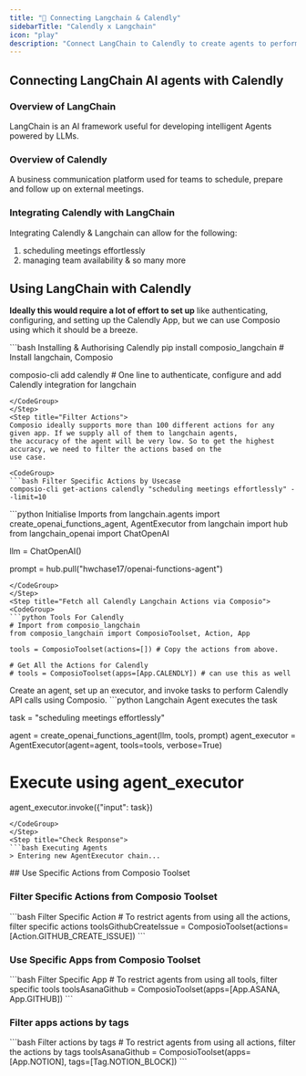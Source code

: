 ```yaml
---
title: "🚀 Connecting Langchain & Calendly"
sidebarTitle: "Calendly x Langchain"
icon: "play"
description: "Connect LangChain to Calendly to create agents to perform tasks using natural language"
---
```


## Connecting LangChain AI agents with Calendly

### Overview of LangChain

LangChain is an AI framework useful for developing intelligent Agents powered by LLMs.

### Overview of Calendly

A business communication platform used for teams to schedule, prepare and follow up on external meetings.

### Integrating Calendly with LangChain

Integrating Calendly & Langchain can allow for the following:

1. scheduling meetings effortlessly
2. managing team availability
& so many more

## Using LangChain with Calendly

<Steps>
<Step title="Setting Up the Environment">

**Ideally this would require a lot of effort to set up** like authenticating, configuring, and setting up the Calendly App, but we can use Composio using which it should be a breeze.

<CodeGroup>
```bash Installing & Authorising Calendly
pip install composio_langchain # Install langchain, Composio 

composio-cli add calendly # One line to authenticate, configure and add Calendly integration for langchain
```
</CodeGroup>
</Step>
<Step title="Filter Actions">
Composio ideally supports more than 100 different actions for any given app. If we supply all of them to langchain agents, 
the accuracy of the agent will be very low. So to get the highest accuracy, we need to filter the actions based on the 
use case.

<CodeGroup>
```bash Filter Specific Actions by Usecase
composio-cli get-actions calendly "scheduling meetings effortlessly" --limit=10
```
</CodeGroup>

</Step>
<Step title="Import Base Packages">

<CodeGroup>
```python Initialise Imports
from langchain.agents import create_openai_functions_agent, AgentExecutor
from langchain import hub
from langchain_openai import ChatOpenAI


llm = ChatOpenAI()

prompt = hub.pull("hwchase17/openai-functions-agent")
```
</CodeGroup>
</Step>
<Step title="Fetch all Calendly Langchain Actions via Composio">
<CodeGroup>
```python Tools For Calendly
# Import from composio_langchain
from composio_langchain import ComposioToolset, Action, App

tools = ComposioToolset(actions=[]) # Copy the actions from above. 

# Get All the Actions for Calendly
# tools = ComposioToolset(apps=[App.CALENDLY]) # can use this as well
```
</CodeGroup>
</Step>
<Step title="Execute the Agent">
Create an agent, set up an executor, and invoke tasks to perform Calendly API calls using Composio. 
<CodeGroup>
```python Langchain Agent executes the task

task = "scheduling meetings effortlessly"

agent = create_openai_functions_agent(llm, tools, prompt)
agent_executor = AgentExecutor(agent=agent, tools=tools, verbose=True)

# Execute using agent_executor
agent_executor.invoke({"input": task})
```
</CodeGroup>
</Step>
<Step title="Check Response">
```bash Executing Agents
> Entering new AgentExecutor chain...
```
</Step>
</Steps>
## Use Specific Actions from Composio Toolset

### Filter Specific Actions from Composio Toolset

<CodeGroup>
```bash Filter Specific Action
# To restrict agents from using all the actions, filter specific actions
toolsGithubCreateIssue = ComposioToolset(actions=[Action.GITHUB_CREATE_ISSUE])
```
</CodeGroup>

### Use Specific Apps from Composio Toolset
<CodeGroup>
```bash Filter Specific App
# To restrict agents from using all tools, filter specific tools
toolsAsanaGithub = ComposioToolset(apps=[App.ASANA, App.GITHUB])
```
</CodeGroup>

### Filter apps actions by tags 
<CodeGroup>
```bash Filter actions by tags
# To restrict agents from using all actions, filter the actions by tags
toolsAsanaGithub = ComposioToolset(apps=[App.NOTION], tags=[Tag.NOTION_BLOCK])
```
</CodeGroup>

